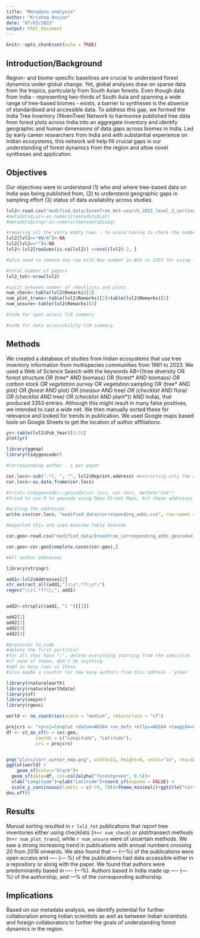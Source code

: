 ```yaml
---
title: "Metadata analysis"
author: "Krishna Anujan"
date: "07/03/2023"
output: html_document
---
```


```r
knitr::opts_chunk$set(echo = TRUE)
```

## Introduction/Background

Region- and biome-specific baselines are crucial to understand forest dynamics under global change. Yet, global analyses draw on sparse data from the tropics, particularly from South Asian forests. Even though data from India - representing two-thirds of South Asia and spanning a wide range of tree-based biomes - exists, a barrier to syntheses is the absence of standardised and accessible data. To address this gap, we formed the India Tree Inventory (INvenTree) Network to harmonise published tree data from forest plots across India into an aggregate inventory and identify geographic and human dimensions of data gaps across biomes in India. Led by early career researchers from India and with substantial experience on Indian ecosystems, this network will help fill crucial gaps in our understanding of forest dynamics from the region and allow novel syntheses and application.

## Objectives

Our objectives were to understand (1) who and where tree-based data on India was being published from, (2) to understand geographic gaps in sampling effort (3) status of data availability across studies.


```r
lvl2<-read.csv("modified_data/InvenTree_WoS-search_2023_level_2_sorting.csv", skip=1)
#metadata$Lat<-as.numeric(metadata$Lat)
#metadata$Long<-as.numeric(metadata$Long)

#removing all the extra empty rows - to avoid having to check the number each time
lvl2[lvl2=="#N/A"]<-NA
lvl2[lvl2==""]<-NA
lvl2<-lvl2[rowSums(is.na(lvl2)) <=ncol(lvl2)-2, ]

#also need to remove any row with Row number in WoS == 3355 for using info from WoS because these are all from a different search

```

```r

#total number of papers
lvl2_tot<-nrow(lvl2)

#split between number of checklists and plots
num_check<-table(lvl2$Remarks)[1]
num_plot_trans<-table(lvl2$Remarks)[2]+table(lvl2$Remarks)[3]
num_unsure<-table(lvl2$Remarks)[4]

#code for open access Y/N summary

#code for data accessibility Y/N summary

```

## Methods

We created a database of studies from Indian ecosystems that use tree inventory information from multispecies communities from 1991 to 2023. We used a Web of Science Search with the keywords AB=((tree diversity OR forest structure OR (tree* AND biomass) OR (forest* AND biomass*) OR carbon stock OR vegetation survey* OR vegetation sampling OR (tree* AND plot*) OR (forest* AND plot*) OR (measur* AND tree*) OR (checklist* AND flora*) OR (checklist* AND tree*) OR (checklist* AND plant*)) AND India), that produced 3353 entries. Although this might result in many false positives, we intended to cast a wide net. We then manually sorted these for relevance and looked for trends in publication. We used Google maps based tools on Google Sheets to get the location of author affiliations.

```r

yr<-table(lvl2$Pub_Year)[1:31]
plot(yr)

```
```r
library(ggmap)
library(tidygeocoder)

#Corresponding author - 1 per paper

cor.locs<-sub(".*), ", "", lvl2$Reprint.address) #extracting only the address and removing corresponding author name
cor.locs<-as.data.frame(cor.locs)

#trial<-tidygeocoder::geocode(cor.locs, cor.locs, method="osm")
#Tried to use R to geocode using Open Street Maps, but these addresses are not in OSM.

#writing the addresses
write.csv(cor.locs, "modified_data/corresponding_adds.csv", row.names = F)

#exported this and used Awesome Table Geocode

cor.geo<-read.csv("modified_data/InvenTree_corresponding_adds_geocoded.csv")

cor.geo<-cor.geo[complete.cases(cor.geo),]

#All author addresses

library(stringr)

add1<-lvl2$Addresses[2]
str_extract_all(add1,"]\\s*.*?\\s*;")
regex("\\](.*?)\\;", add1)


add2<-strsplit(add1, "] ")[[1]] 

add2[1]
add2[2]
add2[3]
add2[4]

#processes to code
#delete the first partition
#for all that have ";", delete everything starting from the semicolon
#if none of these, don't do anything
#add as many rows as these
#also maybe a counter for how many authors from this address - yikes

```

```r
library(rnaturalearth)
library(rnaturalearthdata)
library(sf)
library(seqinr)
library(rgeos)

world <- ne_countries(scale = "medium", returnclass = "sf")

projcrs <- "+proj=longlat +datum=WGS84 +no_defs +ellps=WGS84 +towgs84=0,0,0"
df <- st_as_sf(x = cor.geo,                         
           coords = c("Longitude", "Latitude"),
           crs = projcrs)


png("plots/corr_author_map.png", width=12, height=8, units="in", res=300)
ggplot(world) +
    geom_sf(color="black")+
  geom_sf(data=df, col=col2alpha("forestgreen", 0.5))+
  xlab("Longitude")+ylab("Latitude")+coord_sf(expand = FALSE) +
  scale_y_continuous(limits = c(-79, 79))+theme_minimal()+ggtitle("Corresponding author locations")
dev.off()
```

## Results

Manual sorting resulted in `r lvl2_tot` publications that report tree inventories either using checklists (n=`r num_check`) or plot/transect methods (n=`r num_plot_trans`), while `r num_unsure` were of uncertain methods. We saw a strong increasing trend in publications with annual numbers crossing 20 from 2016 onwards. We also found that --- (---%) of the publications were open access and ---- (--- %) of the publications had data accessible either in a repository or along with the paper. We found that authors were predominantly based in ---- (---%). Authors based in India made up ---- (---%) of the authorship, and ---% of the corresponding authorship.

## Implications

Based on our metadata analysis, we identify potential for further collaboration among Indian scientists as well as between Indian scientists and foreign collaborators to further the goals of understanding forest dynamics in the region.



